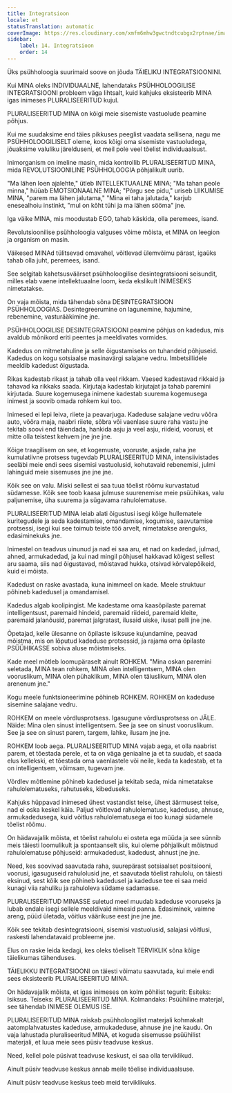```yaml
---
title: Integratsioon
locale: et
statusTranslation: automatic
coverImage: https://res.cloudinary.com/xmfm6mhw3gwctndtcubgx2rptnae/image/upload/v1740337243/small_cover_educacion_fundamental_a051170f1c.webp
sidebar:
    label: 14. Integratsioon
    order: 14
---
```

Üks psühholoogia suurimaid soove on jõuda TÄIELIKU INTEGRATSIOONINI.

Kui MINA oleks INDIVIDUAALNE, lahendataks PSÜHHOLOOGILISE INTEGRATSIOONI probleem väga lihtsalt, kuid kahjuks eksisteerib MINA igas inimeses PLURALISEERITUD kujul.

PLURALISEERITUD MINA on kõigi meie sisemiste vastuolude peamine põhjus.

Kui me suudaksime end täies pikkuses peeglist vaadata sellisena, nagu me PSÜHHOLOOGILISELT oleme, koos kõigi oma sisemiste vastuoludega, jõuaksime valuliku järelduseni, et meil pole veel tõelist individuaalsust.

Inimorganism on imeline masin, mida kontrollib PLURALISEERITUD MINA, mida REVOLUTSIOONILINE PSÜHHOLOOGIA põhjalikult uurib.

"Ma lähen loen ajalehte," ütleb INTELLEKTUAALNE MINA; "Ma tahan peole minna," hüüab EMOTSIONAALNE MINA; "Põrgu see pidu," uriseb LIIKUMISE MINA, "parem ma lähen jalutama," "Mina ei taha jalutada," karjub enesealhoiu instinkt, "mul on kõht tühi ja ma lähen sööma" jne.

Iga väike MINA, mis moodustab EGO, tahab käskida, olla peremees, isand.

Revolutsioonilise psühholoogia valguses võime mõista, et MINA on leegion ja organism on masin.

Väikesed MINAd tülitsevad omavahel, võitlevad ülemvõimu pärast, igaüks tahab olla juht, peremees, isand.

See selgitab kahetsusväärset psühholoogilise desintegratsiooni seisundit, milles elab vaene intellektuaalne loom, keda ekslikult INIMESEKS nimetatakse.

On vaja mõista, mida tähendab sõna DESINTEGRATSIOON PSÜHHOLOOGIAS. Desintegreerumine on lagunemine, hajumine, rebenemine, vasturääkimine jne.

PSÜHHOLOOGILISE DESINTEGRATSIOONI peamine põhjus on kadedus, mis avaldub mõnikord eriti peentes ja meeldivates vormides.

Kadedus on mitmetahuline ja selle õigustamiseks on tuhandeid põhjuseid. Kadedus on kogu sotsiaalse masinavärgi salajane vedru. Imbetsillidele meeldib kadedust õigustada.

Rikas kadestab rikast ja tahab olla veel rikkam. Vaesed kadestavad rikkaid ja tahavad ka rikkaks saada. Kirjutaja kadestab kirjutajat ja tahab paremini kirjutada. Suure kogemusega inimene kadestab suurema kogemusega inimest ja soovib omada rohkem kui too.

Inimesed ei lepi leiva, riiete ja peavarjuga. Kadeduse salajane vedru võõra auto, võõra maja, naabri riiete, sõbra või vaenlase suure raha vastu jne tekitab soovi end täiendada, hankida asju ja veel asju, riideid, voorusi, et mitte olla teistest kehvem jne jne jne.

Kõige traagilisem on see, et kogemuste, vooruste, asjade, raha jne kumulatiivne protsess tugevdab PLURALISEERITUD MINA, intensiivistades seeläbi meie endi sees sisemisi vastuolusid, kohutavaid rebenemisi, julmi lahinguid meie sisemuses jne jne jne.

Kõik see on valu. Miski sellest ei saa tuua tõelist rõõmu kurvastatud südamesse. Kõik see toob kaasa julmuse suurenemise meie psüühikas, valu paljunemise, üha suurema ja sügavama rahulolematuse.

PLURALISEERITUD MINA leiab alati õigustusi isegi kõige hullematele kuritegudele ja seda kadestamise, omandamise, kogumise, saavutamise protsessi, isegi kui see toimub teiste töö arvelt, nimetatakse arenguks, edasiminekuks jne.

Inimestel on teadvus uinunud ja nad ei saa aru, et nad on kadedad, julmad, ahned, armukadedad, ja kui nad mingil põhjusel hakkavad kõigest sellest aru saama, siis nad õigustavad, mõistavad hukka, otsivad kõrvalepõikeid, kuid ei mõista.

Kadedust on raske avastada, kuna inimmeel on kade. Meele struktuur põhineb kadedusel ja omandamisel.

Kadedus algab koolipingist. Me kadestame oma kaasõpilaste paremat intelligentsust, paremaid hindeid, paremaid riideid, paremaid kleite, paremaid jalanõusid, paremat jalgratast, ilusaid uiske, ilusat palli jne jne.

Õpetajad, kelle ülesanne on õpilaste isiksuse kujundamine, peavad mõistma, mis on lõputud kadeduse protsessid, ja rajama oma õpilaste PSÜÜHIKASSE sobiva aluse mõistmiseks.

Kade meel mõtleb loomupäraselt ainult ROHKEM. "Mina oskan paremini seletada, MINA tean rohkem, MINA olen intelligentsem, MINA olen vooruslikum, MINA olen pühaklikum, MINA olen täiuslikum, MINA olen arenenum jne."

Kogu meele funktsioneerimine põhineb ROHKEM. ROHKEM on kadeduse sisemine salajane vedru.

ROHKEM on meele võrdlusprotsess. Igasugune võrdlusprotsess on JÄLE. Näide: Mina olen sinust intelligentsem. See ja see on sinust vooruslikum. See ja see on sinust parem, targem, lahke, ilusam jne jne.

ROHKEM loob aega. PLURALISEERITUD MINA vajab aega, et olla naabrist parem, et tõestada perele, et ta on väga geniaalne ja et ta suudab, et saada elus kellekski, et tõestada oma vaenlastele või neile, keda ta kadestab, et ta on intelligentsem, võimsam, tugevam jne.

Võrdlev mõtlemine põhineb kadedusel ja tekitab seda, mida nimetatakse rahulolematuseks, rahutuseks, kibeduseks.

Kahjuks hüppavad inimesed ühest vastandist teise, ühest äärmusest teise, nad ei oska keskel käia. Paljud võitlevad rahulolematuse, kadeduse, ahnuse, armukadedusega, kuid võitlus rahulolematusega ei too kunagi südamele tõelist rõõmu.

On hädavajalik mõista, et tõelist rahulolu ei osteta ega müüda ja see sünnib meis täiesti loomulikult ja spontaanselt siis, kui oleme põhjalikult mõistnud rahulolematuse põhjuseid: armukadedust, kadedust, ahnust jne jne.

Need, kes soovivad saavutada raha, suurepärast sotsiaalset positsiooni, voorusi, igasuguseid rahulolusid jne, et saavutada tõelist rahulolu, on täiesti eksinud, sest kõik see põhineb kadedusel ja kadeduse tee ei saa meid kunagi viia rahuliku ja rahuloleva südame sadamasse.

PLURALISEERITUD MINASSE suletud meel muudab kadeduse vooruseks ja lubab endale isegi sellele meeldivaid nimesid panna. Edasiminek, vaimne areng, püüd ületada, võitlus väärikuse eest jne jne jne.

Kõik see tekitab desintegratsiooni, sisemisi vastuolusid, salajasi võitlusi, raskesti lahendatavaid probleeme jne.

Elus on raske leida kedagi, kes oleks tõeliselt TERVIKLIK sõna kõige täielikumas tähenduses.

TÄIELIKKU INTEGRATSIOONI on täiesti võimatu saavutada, kui meie endi sees eksisteerib PLURALISEERITUD MINA.

On hädavajalik mõista, et igas inimeses on kolm põhilist tegurit: Esiteks: Isiksus. Teiseks: PLURALISEERITUD MINA. Kolmandaks: Psüühiline materjal, see tähendab INIMESE OLEMUS ISE.

PLURALISEERITUD MINA raiskab psühholoogilist materjali kohmakalt aatomplahvatustes kadeduse, armukadeduse, ahnuse jne jne kaudu. On vaja lahustada pluraliseeritud MINA, et koguda sisemusse psüühilist materjali, et luua meie sees püsiv teadvuse keskus.

Need, kellel pole püsivat teadvuse keskust, ei saa olla terviklikud.

Ainult püsiv teadvuse keskus annab meile tõelise individuaalsuse.

Ainult püsiv teadvuse keskus teeb meid terviklikuks.

